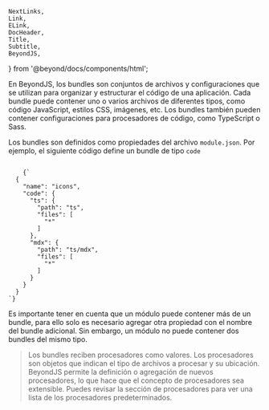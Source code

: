 	NextLinks,
	Link,
	ELink,
	DocHeader,
	Title,
	Subtitle,
	BeyondJS,
} from '@beyond/docs/components/html';

<DocHeader pretitle="Modules" title="Bundles" />

En BeyondJS, los bundles son conjuntos de archivos y configuraciones que se utilizan para organizar y
estructurar el código de una aplicación. Cada bundle puede contener uno o varios archivos de diferentes tipos,
como código JavaScript, estilos CSS, imágenes, etc. Los bundles también pueden contener configuraciones
para procesadores de código, como TypeScript o Sass.

Los bundles son definidos como propiedades del archivo `module.json`. Por ejemplo,
el siguiente código define un bundle de tipo `code`

<Code>
	{`
  {
    "name": "icons",
    "code": {
      "ts": {
        "path": "ts",
        "files": [
          "*"
        ]
      },
      "mdx": {
        "path": "ts/mdx",
        "files": [
          "*"
        ]
      }
    }
  }
`}
</Code>

Es importante tener en cuenta que un módulo puede contener más de un bundle,
para ello solo es necesario agregar otra propiedad con el nombre del bundle adicional.
Sin embargo, un módulo no puede contener dos bundles del mismo tipo.

> Los bundles reciben procesadores como valores. Los procesadores son objetos que indican
> el tipo de archivos a procesar y su ubicación. BeyondJS permite la definición o agregación de
> nuevos procesadores, lo que hace que el concepto de procesadores sea extensible. Puedes revisar la sección
> de procesadores para ver una lista de los procesadores predeterminados.

<Title tag="h3" text="Definición de bundles" />

Imagina que necesitas crear la interfaz de un formulario de registro.
El formulario de registro podría dividirse en dos capas:

-   la interfaz de usuario basada en el código HTML y los estilos de la pantalla.
-   La lógica asociada a validaciones y funcionalidades.

Para llevar a cabo el desarrollo, es necesario crear algunos archivos en Typescript
que incluyan la lógica y elementos de la interfaz, así como otros archivos de estilo.
En <BeyondJS/>, esto implica trabajar con al menos dos procesadores básicos:
TypeScript y Sass. El primero genera código JavaScript y el segundo genera código CSS.

Como se explicó anteriormente, la posibilidad de que un bundle genere uno o varios
archivos finales depende de los procesadores incluidos en su empaquetamiento.
Si sólo se necesita crear código JavaScript, se genera un único archivo.
Si, por el contrario, se necesita también código CSS, se generan dos archivos.

<Title tag="h2" text="Bundles Transversales" />
Los bundles transversales, se definen igual que el resto de bundles, pero tienen una particularidad que
ofrece ventajas productivas: el código de un bundle transversal es compilado en un archivo único.

BeyondJS los ubica, integra y unifica en un único bundle o archivo final. Los bundle de tipo start son un ejemplo claro de ello, permiten al programador definir la lógica que desea sea ejecutada en el arranque de la aplicación.

<Title tag="h2" text="Tipos de bundle" />

-   **Widget**: Contienen el código de un web-component.
    Las páginas y los layouts son manejados como widgets. Puedes leer más acerca de este tipo de bundle en
    <Link href="/widgets">La sección de Widgets.</Link>
-   **Code**: Bundle que permite crear funcionalidades diversas para ser consumidas desde otro bundle o módulo. Soporta la integración de múltiples procesadores.
-   **TS (Typescript)**: sólo soporta el procesador para manejo de archivos typescript.
-   **Bridge**: bundle de código backend, que genera código cliente y disponibiliza la conexión websocket para conectar el cliente y el backend.
-   **Backend**: sólo soporta código que va a ser ejecutado en entornos de ejecución cómo **Node** o **Deno**.
-   **Vue**: Bundle específico para manejo de módulos con el Framework Vue.
-   **Svelte**: específico para manejo de código Svelte y su estructura de single file component.
-   **Start**: Bundle transversal, útil si se requiere ejecutar lógica en el arranque del aplicativo.
-   **Txt-start**: Bundle transversal, que  
     permite manejar textos multilenguajes
    requeridos en el arranque del
    aplicativo.

<NextLinks items={['modules/processors', 'frontend/widgets']} />
